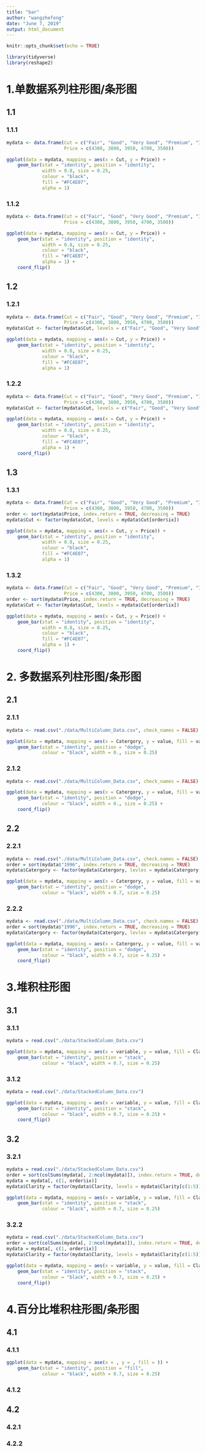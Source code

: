 ```yaml
---
title: "bar"
author: "wangzhefeng"
date: "June 7, 2019"
output: html_document
---
```


```r
knitr::opts_chunk$set(echo = TRUE)
```

```r
library(tidyverse)
library(reshape2)
```

# 1.单数据系列柱形图/条形图

## 1.1 

### 1.1.1

```r
mydata <- data.frame(Cut = c("Fair", "Good", "Very Good", "Premium", "Ideal"),
                     Price = c(4300, 3800, 3950, 4700, 3500))

ggplot(data = mydata, mapping = aes(x = Cut, y = Price)) +
    geom_bar(stat = "identity", position = "identity",
             width = 0.8, size = 0.25, 
             colour = "black", 
             fill = "#FC4E07", 
             alpha = 1)
```


### 1.1.2

```r
mydata <- data.frame(Cut = c("Fair", "Good", "Very Good", "Premium", "Ideal"),
                     Price = c(4300, 3800, 3950, 4700, 3500))

ggplot(data = mydata, mapping = aes(x = Cut, y = Price)) +
    geom_bar(stat = "identity", position = "identity",
             width = 0.8, size = 0.25, 
             colour = "black", 
             fill = "#FC4E07", 
             alpha = 1) +
    coord_flip()
```



## 1.2 

### 1.2.1

```r
mydata <- data.frame(Cut = c("Fair", "Good", "Very Good", "Premium", "Ideal"),
                     Price = c(4300, 3800, 3950, 4700, 3500))
mydata$Cut <- factor(mydata$Cut, levels = c("Fair", "Good", "Very Good", "Premium", "Ideal"))

ggplot(data = mydata, mapping = aes(x = Cut, y = Price)) +
    geom_bar(stat = "identity", position = "identity", 
             width = 0.8, size = 0.25, 
             colour = "black", 
             fill = "#FC4E07", 
             alpha = 1)
```

### 1.2.2


```r
mydata <- data.frame(Cut = c("Fair", "Good", "Very Good", "Premium", "Ideal"),
                     Price = c(4300, 3800, 3950, 4700, 3500))
mydata$Cut <- factor(mydata$Cut, levels = c("Fair", "Good", "Very Good", "Premium", "Ideal"))

ggplot(data = mydata, mapping = aes(x = Cut, y = Price)) +
    geom_bar(stat = "identity", position = "identity", 
             width = 0.8, size = 0.25, 
             colour = "black", 
             fill = "#FC4E07", 
             alpha = 1) +
    coord_flip()
```

## 1.3 

### 1.3.1 

```r
mydata <- data.frame(Cut = c("Fair", "Good", "Very Good", "Premium", "Ideal"),
                     Price = c(4300, 3800, 3950, 4700, 3500))
order <- sort(mydata$Price, index.return = TRUE, decreasing = TRUE)
mydata$Cut <- factor(mydata$Cut, levels = mydata$Cut[order$ix])

ggplot(data = mydata, mapping = aes(x = Cut, y = Price)) +
    geom_bar(stat = "identity", position = "identity",
             width = 0.8, size = 0.25, 
             colour = "black", 
             fill = "#FC4E07", 
             alpha = 1)
```

### 1.3.2

```r
mydata <- data.frame(Cut = c("Fair", "Good", "Very Good", "Premium", "Ideal"),
                     Price = c(4300, 3800, 3950, 4700, 3500))
order <- sort(mydata$Price, index.return = TRUE, decreasing = TRUE)
mydata$Cut <- factor(mydata$Cut, levels = mydata$Cut[order$ix])

ggplot(data = mydata, mapping = aes(x = Cut, y = Price)) +
    geom_bar(stat = "identity", position = "identity",
             width = 0.8, size = 0.25, 
             colour = "black", 
             fill = "#FC4E07", 
             alpha = 1) +
    coord_flip()
```

# 2. 多数据系列柱形图/条形图

## 2.1

### 2.1.1

```r
mydata <- read.csv("./data/MultiColumn_Data.csv", check_names = FALSE)

ggplot(data = mydata, mapping = aes(x = Catergory, y = value, fill = variable)) +
    geom_bar(stat = "identity", position = "dodge", 
             colour = "black", width = 0., size = 0.25)
```

### 2.1.2

```r
mydata <- read.csv("./data/MultiColumn_Data.csv", check_names = FALSE)

ggplot(data = mydata, mapping = aes(x = Catergory, y = value, fill = variable)) +
    geom_bar(stat = "identity", position = "dodge", 
             colour = "black", width = 0., size = 0.25) +
    coord_flip()
```


## 2.2

### 2.2.1

```r
mydata <- read.csv("./data/MultiColumn_Data.csv", check.names = FALSE)
order = sort(mydata$"1996", index.return = TRUE, decreasing = TRUE)
mydata$Catergory <- factor(mydata$Catergory, levles = mydata$Catergory[order$ix])

ggplot(data = mydata, mapping = aes(x = Catergory, y = value, fill = variable)) +
    geom_bar(stat = "identity", position = "dodge",
             colour = "black", width = 0.7, szie = 0.25)
```

### 2.2.2


```r
mydata <- read.csv("./data/MultiColumn_Data.csv", check.names = FALSE)
order = sort(mydata$"1996", index.return = TRUE, decreasing = TRUE)
mydata$Catergory <- factor(mydata$Catergory, levles = mydata$Catergory[order$ix])

ggplot(data = mydata, mapping = aes(x = Catergory, y = value, fill = variable)) +
    geom_bar(stat = "identity", position = "dodge",
             colour = "black", width = 0.7, szie = 0.25) +
    coord_flip()
```

# 3.堆积柱形图

## 3.1

### 3.1.1

```r
mydata = read.csv("./data/StackedColumn_Data.csv")

ggplot(data = mydata, mapping = aes(x = variable, y = value, fill = Clarity)) +
    geom_bar(stat = "identity", position = "stack", 
             colour = "black", width = 0.7, size = 0.25)
```

### 3.1.2

```r
mydata = read.csv("./data/StackedColumn_Data.csv")

ggplot(data = mydata, mapping = aes(x = variable, y = value, fill = Clarity)) +
    geom_bar(stat = "identity", position = "stack", 
             colour = "black", width = 0.7, size = 0.25) +
    coord_flip()
```


## 3.2

### 3.2.1

```r
mydata = read.csv("./data/StackedColumn_Data.csv")
order = sort(colSums(mydata[, 2:ncol(mydata)]), index.return = TRUE, decreasing = TRUE)
mydata = mydata[, c(1, order$ix)]
mydata$Clarity = factor(mydata$Clarity, levels = mydata$Clarity[c(1:5)])

ggplot(data = mydata, mapping = aes(x = variable, y = value, fill = Clarity)) +
    geom_bar(stat = "identity", position = "stack", 
             colour = "black", width = 0.7, size = 0.25)
```

### 3.2.2

```r
mydata = read.csv("./data/StackedColumn_Data.csv")
order = sort(colSums(mydata[, 2:ncol(mydata)]), index.return = TRUE, decreasing = TRUE)
mydata = mydata[, c(1, order$ix)]
mydata$Clarity = factor(mydata$Clarity, levels = mydata$Clarity[c(1:5)])

ggplot(data = mydata, mapping = aes(x = variable, y = value, fill = Clarity)) +
    geom_bar(stat = "identity", position = "stack", 
             colour = "black", width = 0.7, size = 0.25) +
    coord_flip()
```

#  4.百分比堆积柱形图/条形图

## 4.1

### 4.1.1

```r
ggplot(data = mydata, mapping = ase(x = , y = , fill = )) +
    geom_bar(stat = "identity", position = "fill", 
             colour = "black", width = 0.7, size = 0.25)
```

### 4.1.2


## 4.2

### 4.2.1


### 4.2.2
